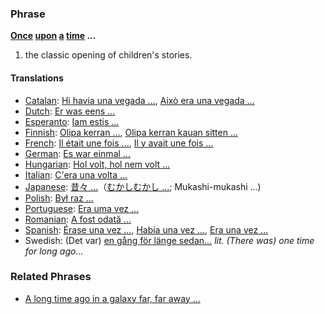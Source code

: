 ===Phrase===
'''[[Once]] [[upon]] [[a]] [[time]] ...'''

# the classic opening of children's stories.

====Translations====
*[[Catalan]]: [[Hi havia una vegada ...]], [[Això era una vegada ...]]
*[[Dutch]]: [[Er was eens ...]]
*[[Esperanto]]: [[Iam estis ...]]
*[[Finnish]]: [[Olipa kerran ...]], [[Olipa kerran kauan sitten ...]]
*[[French]]: [[Il était une fois ...]], [[Il y avait une fois ...]]
*[[German]]: [[Es war einmal ...]]
*[[Hungarian]]: [[Hol volt, hol nem volt ...]]
*[[Italian]]: [[C'era una volta ...]]
*[[Japanese]]: [[昔々 ...]]（[[むかしむかし ...]]; Mukashi-mukashi ...)
*[[Polish]]: [[Był raz ...]]
*[[Portuguese]]: [[Era uma vez ...]]
*[[Romanian]]: [[A fost odată ...]]
*[[Spanish]]: [[Érase una vez ...]], [[Había una vez ...]], [[Era una vez ...]]
*Swedish: (Det var) [[en gång för länge sedan...]] ''lit. (There was) one time for long ago...''

===Related Phrases===

*[[A long time ago in a galaxy far, far away ...]]